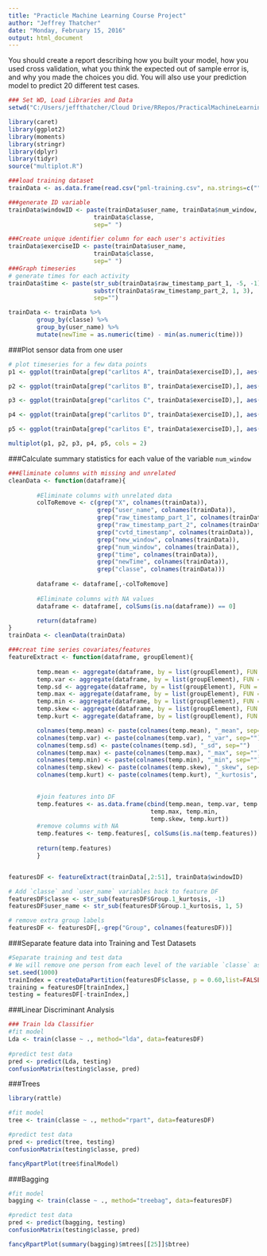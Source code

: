 ```yaml
---
title: "Practicle Machine Learning Course Project"
author: "Jeffrey Thatcher"
date: "Monday, February 15, 2016"
output: html_document
---
```


You should create a report describing how you built your model, how you used cross validation, what you think the expected out of sample error is, and why you made the choices you did. You will also use your prediction model to predict 20 different test cases.


```r
### Set WD, Load Libraries and Data
setwd("C:/Users/jeffthatcher/Cloud Drive/RRepos/PracticalMachineLearning/PracticalMachineLearning")

library(caret)
library(ggplot2)
library(moments)
library(stringr)
library(dplyr)
library(tidyr)
source("multiplot.R")

###load training dataset
trainData <- as.data.frame(read.csv("pml-training.csv", na.strings=c("","NA")))

###generate ID variable
trainData$windowID <- paste(trainData$user_name, trainData$num_window,
                        trainData$classe,
                        sep=" ")

###Create unique identifier column for each user's activities
trainData$exerciseID <- paste(trainData$user_name,
                        trainData$classe, 
                        sep=" ")
###Graph timeseries
# generate times for each activity
trainData$time <- paste(str_sub(trainData$raw_timestamp_part_1, -5, -1),
                        substr(trainData$raw_timestamp_part_2, 1, 3), 
                        sep="")

trainData <- trainData %>%
        group_by(classe) %>%
        group_by(user_name) %>%
        mutate(newTime = as.numeric(time) - min(as.numeric(time)))
```

###Plot sensor data from one user
```r
# plot timeseries for a few data points
p1 <- ggplot(trainData[grep("carlitos A", trainData$exerciseID),], aes(newTime, gyros_arm_z, color=user_name))+geom_line(color="green")

p2 <- ggplot(trainData[grep("carlitos B", trainData$exerciseID),], aes(newTime, gyros_arm_z, color=user_name))+geom_line(color="red")

p3 <- ggplot(trainData[grep("carlitos C", trainData$exerciseID),], aes(newTime, gyros_arm_z, color=user_name))+geom_line(color="red")

p4 <- ggplot(trainData[grep("carlitos D", trainData$exerciseID),], aes(newTime, gyros_arm_z, color=user_name))+geom_line(color="red")

p5 <- ggplot(trainData[grep("carlitos E", trainData$exerciseID),], aes(newTime, gyros_arm_z, color=user_name))+geom_line(color="red")

multiplot(p1, p2, p3, p4, p5, cols = 2)
```

###Calculate summary statistics for each value of the variable `num_window`
```r
###Eliminate columns with missing and unrelated
cleanData <- function(dataframe){
 
        #Eliminate columns with unrelated data
        colToRemove <- c(grep("X", colnames(trainData)),
                         grep("user_name", colnames(trainData)),
                         grep("raw_timestamp_part_1", colnames(trainData)),
                         grep("raw_timestamp_part_2", colnames(trainData)),
                         grep("cvtd_timestamp", colnames(trainData)),
                         grep("new_window", colnames(trainData)),
                         grep("num_window", colnames(trainData)),
                         grep("time", colnames(trainData)),
                         grep("newTime", colnames(trainData)),
                         grep("classe", colnames(trainData)))
        
        dataframe <- dataframe[,-colToRemove]
        
        #Eliminate columns with NA values
        dataframe <- dataframe[, colSums(is.na(dataframe)) == 0]

        return(dataframe)
}
trainData <- cleanData(trainData)

###creat time series covariates/features
featureExtract <- function(dataframe, groupElement){
        
        temp.mean <- aggregate(dataframe, by = list(groupElement), FUN = "mean")
        temp.var <- aggregate(dataframe, by = list(groupElement), FUN = "var")
        temp.sd <- aggregate(dataframe, by = list(groupElement), FUN = "sd")
        temp.max <- aggregate(dataframe, by = list(groupElement), FUN = "max")
        temp.min <- aggregate(dataframe, by = list(groupElement), FUN = "min")
        temp.skew <- aggregate(dataframe, by = list(groupElement), FUN = "skewness")
        temp.kurt <- aggregate(dataframe, by = list(groupElement), FUN = "kurtosis")

        colnames(temp.mean) <- paste(colnames(temp.mean), "_mean", sep="")
        colnames(temp.var) <- paste(colnames(temp.var), "_var", sep="")
        colnames(temp.sd) <- paste(colnames(temp.sd), "_sd", sep="")
        colnames(temp.max) <- paste(colnames(temp.max), "_max", sep="")
        colnames(temp.min) <- paste(colnames(temp.min), "_min", sep="")
        colnames(temp.skew) <- paste(colnames(temp.skew), "_skew", sep="")
        colnames(temp.kurt) <- paste(colnames(temp.kurt), "_kurtosis", sep="")

        
        #join features into DF
        temp.features <- as.data.frame(cbind(temp.mean, temp.var, temp.sd, 
                                        temp.max, temp.min,
                                        temp.skew, temp.kurt))
        #remove columns with NA
        temp.features <- temp.features[, colSums(is.na(temp.features)) == 0]
        
        return(temp.features)
        }


featuresDF <- featureExtract(trainData[,2:51], trainData$windowID)

# Add `classe` and `user_name` variables back to feature DF
featuresDF$classe <- str_sub(featuresDF$Group.1_kurtosis, -1)
featuresDF$user_name <- str_sub(featuresDF$Group.1_kurtosis, 1, 5)

# remove extra group labels
featuresDF <- featuresDF[,-grep("Group", colnames(featuresDF))]
```


###Separate feature data into Training and Test Datasets
```r
#Separate training and test data
# We will remove one person from each level of the variable `classe` as the test set
set.seed(1000)
trainIndex = createDataPartition(featuresDF$classe, p = 0.60,list=FALSE)
training = featuresDF[trainIndex,]
testing = featuresDF[-trainIndex,]
```



###Linear Discriminant Analysis
```r
### Train lda Classifier
#fit model
Lda <- train(classe ~ ., method="lda", data=featuresDF)
        
#predict test data
pred <- predict(Lda, testing)
confusionMatrix(testing$classe, pred)
```


###Trees
```r
library(rattle)

#fit model
tree <- train(classe ~ ., method="rpart", data=featuresDF)

#predict test data
pred <- predict(tree, testing)
confusionMatrix(testing$classe, pred)

fancyRpartPlot(tree$finalModel)
```

###Bagging
```r
#fit model
bagging <- train(classe ~ ., method="treebag", data=featuresDF)

#predict test data
pred <- predict(bagging, testing)
confusionMatrix(testing$classe, pred)

fancyRpartPlot(summary(bagging)$mtrees[[25]]$btree)
```

